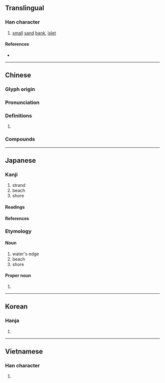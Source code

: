 {{character info/new}}
{{character info/new|0xfa46}}
==Translingual==

===Han character===
{{Han char|rn=85|rad=水|as=08|sn=11|four=34160|canj=EJKA|ids=⿰氵者}}

# [[small]] [[sand]] [[bank]], [[islet]]

====References====
* {{Han ref|kx=0633.410|dkj=17758|dj=1040.010|hdz=31640.040|uh=6E1A|ud=28186|bh=B25A|bd=45658}}

----

==Chinese==
{{zh-forms}}

===Glyph origin===
{{Han etym}}

===Pronunciation===
{{zh-pron
|m=zhǔ
|c=zyu2
|mn=chú
|mc=y
|oc=
|cat=n
}}

===Definitions===
{{zh-hanzi}}

# {{rfdef|zh}}

===Compounds===
{{zh-der|渚宮|煙渚|江渚|洲渚}}

----

==Japanese==

===Kanji===
{{ja-kanji|grade=n|rs=水08}}

# strand
# beach
# shore

====Readings====
{{ja-readings
|on=しょ
|kun=なぎさ-
|nanori=なぎ
}}

====References====
{{ja-kref
|ku=2977
|shift=8f8d
|jis=3D6D
|euc=BDED
|freq=2226
|nelson=2617
|newnelson=3164
|halpern=525
|kld=386
|heisig=1263
|tuttle=3a9.1
}}

===Etymology===
{{ja-kanjitab|なぎさ|yomi=k}}

====Noun====
{{ja-noun|なぎさ|count=-}}

# water's edge
# beach
# shore

====Proper noun====
{{ja-pos|proper|なぎさ}}

# {{given name|male|or=female|lang=ja|sort=なぎさ}}

----

==Korean==

===Hanja===
{{ko-hanja|hangeul=저|eumhun=|rv=jeo|mr=chŏ|y=ce}}

# {{defn|lang=ko|sort=水08}}

----

==Vietnamese==

===Han character===
{{vi-readings|rs=水08| hanviet = chã}}

# {{defn|lang=vi|sort=水08}}